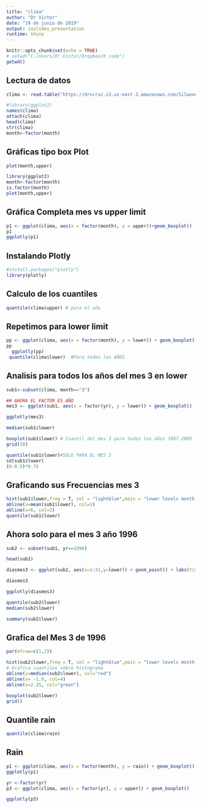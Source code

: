 ---
title: "clima"
author: "Dr Victor"
date: "19 de junio de 2019"
output: ioslides_presentation
runtime: shiny
---

```{r setup, include=FALSE}
knitr::opts_chunk$set(echo = TRUE)
# setwd("C:/Users/Dr.Victor/Dropbox/R code")
getwd()
```

## Lectura de datos
```{r}
clima <- read.table("https://drvcruz.s3.us-east-2.amazonaws.com/SilwoodWeather.txt",header = T)
```


```{r}
#library(ggplot2)
names(clima)
attach(clima)
head(clima)
str(clima)
month<-factor(month)

```

## Gráficas tipo box Plot
```{r}
plot(month,upper)
```


```{r}
library(ggplot2)
month<-factor(month)
is.factor(month)
plot(month,upper)
```
## Gráfica Completa mes vs upper limit
```{r}
p1 <- ggplot(clima, aes(x = factor(month), y = upper))+geom_boxplot()
p1
ggplotly(p1)
```

## Instalando Plotly
```{r}
#install.packages("plotly")
library(plotly)
```


## Calculo de los cuantiles
```{r}
quantile(clima$upper) # para el año
```

## Repetimos para lower limit
```{r}
pp <- ggplot(clima, aes(x = factor(month), y = lower)) + geom_boxplot()
pp
  ggplotly(pp)
 quantile(clima$lower)  #Para todos los AÑOS
```

## Analisis para todos los años del mes 3 en lower
```{r}
sub1<-subset(clima, month=="3")

## AHORA EL FACTOR ES AÑO
mes3 <- ggplot(sub1, aes(x = factor(yr), y = lower)) + geom_boxplot()

ggplotly(mes3)

median(sub1$lower)

boxplot(sub1$lower) # Cuantil del mes 3 para todos los años 1987-2005
grid(10)

quantile(sub1$lower)#SOLO PARA EL MES 3
sd(sub1$lower)
(6-0.5)*0.75
```

## Graficando sus Frecuencias mes 3
```{r}
hist(sub1$lower,freq = T, col = "lightblue",main = "lower levels month 3")
abline(v=mean(sub1$lower), col=3)
abline(v=6, col=2)
quantile(sub1$lower)
```



## Ahora solo para el mes 3 año 1996
```{r}
sub2 <- subset(sub1, yr==1996)

head(sub2)

diasmes3 <- ggplot(sub2, aes(x=1:31,y=lower)) + geom_point() + labs(title="Comportamiento Diario de nivel Lower para el mes 3", y="Nivel Lower", x = "Dias del Mes")

diasmes3

ggplotly(diasmes3)

quantile(sub2$lower)
median(sub2$lower)

summary(sub2$lower)
```

## Grafica del Mes 3 de 1996
```{r}
par(mfrow=c(1,2))

hist(sub2$lower,freq = T, col = "lightblue",main = "lower levels month 3")
# Grafica cuantiles sobre histograma
abline(v=median(sub2$lower), col="red")
abline(v= -1.9, col=4)
abline(v=2.25, col="green")

boxplot(sub2$lower)
grid()
```


## Quantile rain
```{r}
quantile(clima$rain)
```
## Rain
```{r}
p1 <- ggplot(clima, aes(x = factor(month), y = rain)) + geom_boxplot()
ggplotly(p1)
```

```{r}
yr <-factor(yr)
p3 <- ggplot(clima, aes(x = factor(yr), y = upper)) + geom_boxplot()

ggplotly(p3)
```


